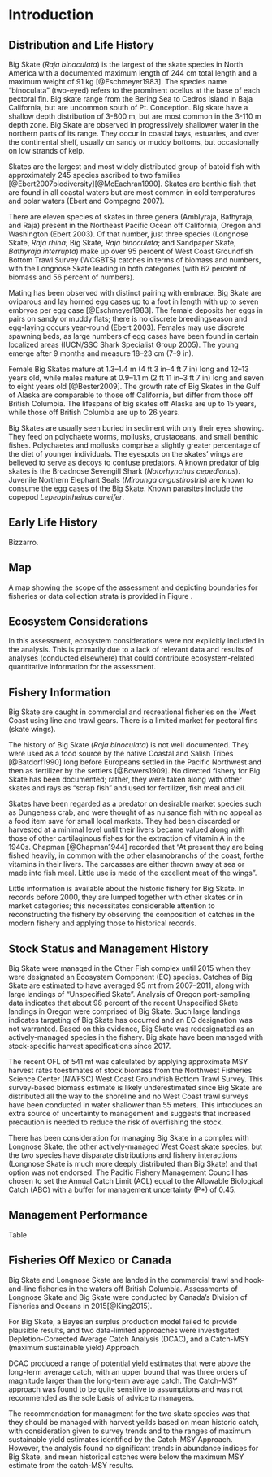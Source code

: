 <!-- ***********INTRODUCTION SECTION*************************************** -->

# Introduction


## Distribution and Life History

Big Skate (*Raja binoculata*) is the largest of the skate species in North America with a documented maximum length of 244 cm total length and a maximum weight of 91 kg [@Eschmeyer1983].  The species name “binoculata” (two-eyed) refers to the prominent ocellus at the base of each pectoral fin. Big skate range from the Bering Sea to Cedros Island in Baja California, but are uncommon south of Pt. Conception. Big skate have a shallow depth distribution of 3-800 m, but are most common in the 3-110 m depth zone. Big Skate are observed in progressively shallower water in the northern parts of its range.  They occur in coastal bays, estuaries, and over the continental shelf, usually on sandy or muddy bottoms, but occasionally on low strands of kelp.

Skates are the largest and most widely distributed group of batoid fish with approximately 245 species ascribed to two families [@Ebert2007biodiversity][@McEachran1990]. Skates are benthic fish that are found in all coastal waters but are most common in cold temperatures and polar waters (Ebert and Compagno 2007).

There are eleven species of skates in three genera (Amblyraja, Bathyraja, and Raja) present in the Northeast Pacific Ocean off California, Oregon and Washington (Ebert 2003). Of that number, just three species (Longnose Skate, *Raja rhina*; Big Skate, *Raja binoculata*; and Sandpaper Skate, *Bathyraja interrupta*) make up over 95 percent of West Coast Groundfish Bottom Trawl Survey (WCGBTS) catches in terms of biomass and numbers, with the Longnose Skate leading in both categories (with 62 percent of biomass and 56 percent of numbers).

Mating has been observed with distinct pairing with embrace. Big Skate are oviparous and lay horned egg cases up to a foot in length with up to seven embryos per egg case [@Eschmeyer1983]. The female deposits her eggs in pairs on sandy or muddy flats; there is no discrete breedingseason and egg-laying occurs year-round (Ebert 2003). Females may use discrete spawning beds, as large numbers of egg cases have been found in certain localized areas (IUCN/SSC Shark Specialist Group 2005). The young emerge after 9 months and measure 18–23 cm (7–9 in).

Female Big Skates mature at 1.3–1.4 m (4 ft 3 in–4 ft 7 in) long and 12–13 years old, while males mature at 0.9–1.1 m (2 ft 11 in–3 ft 7 in) long and seven to eight years old [@Bester2009]. The growth rate of Big Skates in the Gulf of Alaska are comparable to those off California, but differ from those off British Columbia. The lifespans of big skates off Alaska are up to 15 years, while those off British Columbia are up to 26 years.

Big Skates are usually seen buried in sediment with only their eyes showing. They feed on polychaete worms, mollusks, crustaceans, and small benthic fishes. Polychaetes and mollusks comprise a slightly greater percentage of the diet of younger individuals. The eyespots on the skates' wings are believed to serve as decoys to confuse predators.  A known predator of big skates is the Broadnose Sevengill Shark (*Notorhynchus cepedianus*).  Juvenile Northern Elephant Seals (*Mirounga angustirostris*) are known to consume the egg cases of the Big Skate. Known parasites include the copepod *Lepeophtheirus cuneifer*.


## Early Life History

Bizzarro.

## Map
A map showing the scope of the assessment and depicting boundaries for fisheries or data collection strata is provided in Figure \ref{fig:boundary_map}.

## Ecosystem Considerations
In this assessment, ecosystem considerations were not explicitly included in the analysis.  This is primarily due to a lack of relevant data and results of analyses (conducted elsewhere) that could contribute ecosystem-related quantitative information for the assessment.


## Fishery Information

Big Skate are caught in commercial and recreational fisheries on the West Coast using line and trawl gears. There is a limited market for pectoral fins (skate wings).

The history of Big Skate (*Raja binoculata*) is not well documented.  They were used as a food source by the native Coastal and Salish Tribes [@Batdorf1990] long before Europeans settled in the Pacific Northwest and then as fertilizer by the settlers [@Bowers1909].  No directed fishery for Big Skate has been documented; rather, they were taken along with other skates and rays as "scrap fish" and used for fertilizer, fish meal and oil.

Skates have been regarded as a predator on desirable market species such as Dungeness crab, and were thought of as nuisance fish with no appeal as a food item save for small local markets. They had been discarded or harvested at a minimal level until their livers became valued along with those of other cartilaginous fishes for the extraction of vitamin A in the 1940s.  Chapman [@Chapman1944] recorded that “At present they are being fished heavily, in common with the other elasmobranchs of the coast, forthe vitamins in their livers. The carcasses are either thrown away at sea or made into fish meal.  Little use is made of the excellent meat of the wings”.

Little information is available about the historic fishery for Big Skate.  In records before 2000, they are lumped together with other skates or in market categories; this necessitates considerable attention to reconstructing the fishery by observing the composition of catches in the modern fishery and applying those to historical records.


## Stock Status and Management History

Big Skate were managed in the Other Fish complex until 2015 when they were designated an Ecosystem Component (EC) species.  Catches of Big Skate are estimated to have averaged 95 mt from 2007–2011, along with large landings of "Unspecified Skate".  Analysis of Oregon port-sampling data indicates that about 98 percent of the recent Unspecified Skate landings in Oregon were comprised of Big Skate. Such large landings indicates targeting of Big Skate has occurred and an EC designation was not warranted. Based on this evidence, Big Skate was redesignated as an actively-managed species in the fishery. Big skate have been managed with stock-specific harvest specifications since 2017.

The recent OFL of 541 mt was calculated by applying approximate MSY harvest rates toestimates of stock biomass from the Northwest Fisheries Science Center (NWFSC) West Coast Groundfish Bottom Trawl Survey. This survey-based biomass estimate is likely underestimated since Big Skate are distributed all the way to the shoreline and no West Coast trawl surveys have been conducted in water shallower than 55 meters. This introduces an extra source of uncertainty to management and suggests that increased precaution is needed to reduce the risk of overfishing the stock. 

There has been consideration for managing Big Skate in a complex with Longnose Skate, the other actively-managed West Coast skate species, but the two species have disparate distributions and fishery interactions (Longnose Skate is much more deeply distributed than Big Skate) and that option was not endorsed. The Pacific Fishery Management Council has chosen to set the Annual Catch Limit (ACL) equal to the Allowable Biological Catch (ABC) with a buffer for management uncertainty (P*) of 0.45.

## Management Performance

Table \ref{tab:mnmgt_perform}


## Fisheries Off Mexico or Canada

Big Skate and Longnose Skate are landed in the commercial trawl and hook-and-line fisheries in the waters off British Columbia.  Assessments of Longnose Skate and Big Skate were conducted by Canada's Division of Fisheries and Oceans in 2015[@King2015].

For Big Skate, a Bayesian surplus production model failed to provide plausible results, and two data-limited approaches were investigated: Depletion-Corrected Average Catch Analysis (DCAC), and a Catch-MSY (maximum sustainable yield) Approach.  

DCAC produced a range of potential yield estimates that were above the long-term average catch, with an upper bound that was three orders of magnitude larger than the long-term average catch. The Catch-MSY approach was found to be quite sensitive to assumptions and was not recommended as the sole basis of advice to managers.

The recommendation for managment for the two skate species was that they should be managed with harvest yeilds based on mean historic catch, with consideration given to survey trends and to the ranges of maximum sustainable yield estimates identified by the Catch-MSY Approach. However, the analysis found no significant trends in abundance indices for Big Skate, and mean historical catches were below the maximum MSY estimate from the catch-MSY results.

